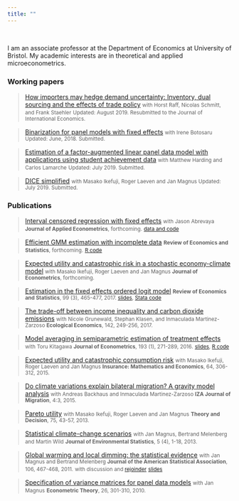 ```yaml
---
title: ""
---
```


<br>

I am an associate professor at the Department of Economics at University of Bristol. My academic interests are in theoretical and applied microeconometrics.

### Working papers

> [How importers may hedge demand uncertainty: Inventory, dual sourcing and the effects of trade policy](./MRSS-2019.pdf)
> <small>with Horst Raff, Nicolas Schmitt, and Frank Staehler</small>
> <small>Updated: August 2019. Resubmitted to the Journal of International Economics.</small>

> [Binarization for panel models with fixed effects](./Botosaru Muris - Binarization [2018].pdf)
> <small>with Irene Botosaru</small>
> <small>Updated: June, 2018. Submitted.</small>

> [Estimation of a factor-augmented linear panel data model with applications using student achievement data](./hlm27.pdf)
> <small>with Matthew Harding and Carlos Lamarche</small> 
> <small>Updated: July 2019. Submitted.</small>

> [DICE simplified](./ILMM2019-DICE-simplified.pdf)
> <small>with Masako Ikefuji, Roger Laeven and Jan Magnus </small> 
> <small>Updated: July 2019. Submitted.</small>



### Publications

> [Interval censored regression with fixed effects](./AM2019.pdf)
> <small>with Jason Abrevaya</small>
> <small><b>Journal of Applied Econometrics</b>, forthcoming.</small>
> <small>[data and code](https://github.com/chrismuris/IntervalFixedEffects)</small>

> [Efficient GMM estimation with incomplete data](./M2019-incompleteData.pdf)
> <small><b>Review of Economics and Statistics</b>, forthcoming.</small>
> <small>[R code](https://doi.org/10.7910/DVN/ZKQPK7)</small>

> [Expected utility and catastrophic risk in a stochastic economy-climate model](./ILMM2019-catastrophe.pdf)
> <small>with Masako Ikefuji, Roger Laeven and Jan Magnus </small> 
> <small><b>Journal of Econometrics</b>, forthcoming.</small>

> [Estimation in the fixed effects ordered logit model](http://www.mitpressjournals.org/doi/pdf/10.1162/REST_a_00617) 
> <small><b>Review of Economics and Statistics</b>, 99 (3), 465-477, 2017. </small>
> <small>[slides](feol-slides-201604.pdf), [Stata code](http://dx.doi.org/10.7910/DVN/IUJ3VZ)</small>

> [The trade-off between income inequality and carbon dioxide emissions](https://doi.org/10.1016/j.ecolecon.2017.06.034)
> <small>with Nicole Grunewald, Stephan Klasen, and Inmaculada Martinez-Zarzoso </small>
> <small><b>Ecological Economics</b>, 142, 249-256, 2017.</small>

> [Model averaging in semiparametric estimation of treatment effects](http://dx.doi.org/10.1016/j.jeconom.2016.03.002)
> <small>with Toru Kitagawa </small> 
> <small><b>Journal of Econometrics</b>, 193 (1), 271-289, 2016.</small>
> <small>[slides](KM2013-slides.pdf), [R code](KM-code.zip) </small>

> [Expected utility and catastrophic consumption risk](http://dx.doi.org/10.1016/j.insmatheco.2015.06.007)
> <small>with Masako Ikefuji, Roger Laeven and Jan Magnus </small> 
> <small><b>Insurance: Mathematics and Economics</b>, 64, 306-312, 2015.</small>

> [Do climate variations explain bilateral migration? A gravity model analysis](http://www.izajom.com/content/4/1/3) 
> <small>with Andreas Backhaus and Inmaculada Martinez-Zarzoso </small> 
> <small><b>IZA Journal of Migration</b>, 4:3, 2015.</small>

> [Pareto utility](http://dx.doi.org/10.1007/s11238-012-9293-8)
> <small>with Masako Ikefuji, Roger Laeven and Jan Magnus</small>
> <small><b>Theory and Decision</b>, 75, 43-57, 2013.</small>

> [Statistical climate-change scenarios](http://www.jenvstat.org/v05/i04)
> <small>with Jan Magnus, Bertrand Melenberg and Martin Wild</small>
> <small><b>Journal of Environmental Statistics</b>, 5 (4), 1-18, 2013.</small>

> [Global warming and local dimming: the statistical evidence](http://dx.doi.org/10.1198/jasa.2011.ap09508) 
> <small>with Jan Magnus and Bertrand Melenberg </small>
> <small><b>Journal of the American Statistical Association</b>, 106, 467-468, 2011.</small>
> <small>with discussion and [rejoinder](http://dx.doi.org/10.1198/jasa.2011.ap11319)</small>
> <small>[slides](MMM2010_slides.pdf)</small>

> [Specification of variance matrices for panel data models](http://dx.doi.org/10.1017/S0266466609090756)
> <small>with Jan Magnus</small>
> <small><b>Econometric Theory</b>, 26, 301-310, 2010.</small>
